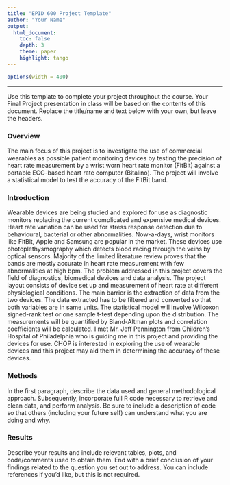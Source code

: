 ```yaml
---
title: "EPID 600 Project Template"
author: "Your Name"
output: 
  html_document:
    toc: false 
    depth: 3 
    theme: paper 
    highlight: tango
---
```

```r
options(width = 400)
```  
***
Use this template to complete your project throughout the course. Your Final Project presentation in class will be based on the contents of this document. Replace the title/name and text below with your own, but leave the headers.

### Overview
The main focus of this project is to investigate the use of commercial wearables as possible patient monitoring devices by testing the precision of heart rate measurement by a wrist worn heart rate monitor (FitBit) against a portable ECG-based heart rate computer (Bitalino). The project will involve a statistical model to test the accuracy of the FitBit band.


### Introduction 
Wearable devices are being studied and explored for use as diagnostic monitors replacing the current complicated and expensive medical devices. Heart rate variation can be used for stress response detection due to behavioural, bacterial or other abnormalities. Now-a-days, wrist monitors like FitBit, Apple and Samsung are popular in the market. These devices use photoplethysmography which detects blood racing through the veins by optical sensors. Majority of the limited literature review proves that the bands are mostly accurate in heart rate measurement with few abnormalities at high bpm. 
    The problem addressed in this project covers the field of diagnostics, biomedical devices and data analysis. The project layout consists of device set up and measurement of heart rate at different physiological conditions. The main barrier is the extraction of data from the two devices. The data extracted has to be filtered and converted so that both variables are in same units. The statistical model will involve Wilcoxon signed-rank test or one sample t-test depending upon the distribution. The measurements will be quantified by Bland-Altman plots and correlation coefficients will be calculated. I met Mr. Jeff Pennington from Children's Hospital of Philadelphia who is guiding me in this project and providing the devices for use. CHOP is interested in exploring the use of wearable devices and this project may aid them in determining the accuracy of these devices. 


### Methods
In the first paragraph, describe the data used and general methodological approach. Subsequently, incorporate full R code necessary to retrieve and clean data, and perform analysis. Be sure to include a description of code so that others (including your future self) can understand what you are doing and why. 


### Results
Describe your results and include relevant tables, plots, and code/comments used to obtain them. End with a brief conclusion of your findings related to the question you set out to address. You can include references if you'd like, but this is not required.
